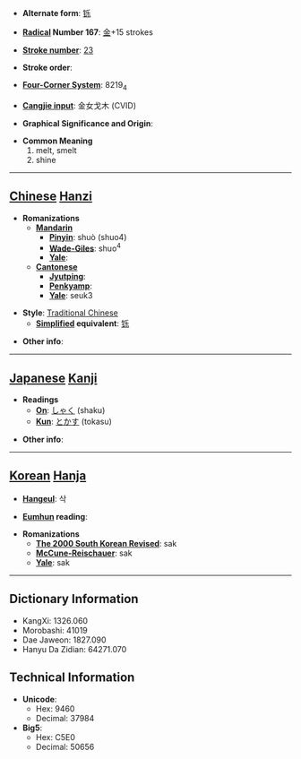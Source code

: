 * '''Alternate form''': [[铄]]

* '''[[Wiktionary:Chinese radical index| Radical]] Number 167''': [[Wiktionary:Chinese radical index 金|金]]+15 strokes

* '''[[Wiktionary:Chinese total strokes index|Stroke number]]''': [[Wiktionary:Chinese total strokes index 23|23]]

* '''Stroke order''': 

* '''[[Wiktionary:Chinese four corner index|Four-Corner System]]''': 8219<sub>4</sub>

* '''[[Wiktionary:Chinese Cangjie index|Cangjie input]]''': 金女戈木 (CVID)

* '''Graphical Significance and Origin''': 

* '''Common Meaning'''
*#melt, smelt
*# shine


----

== [[Chinese]] [[Hanzi]] ==

* '''Romanizations'''
** '''[[Mandarin]]'''
*** '''[[Pinyin]]''': shuò (shuo4)
*** '''[[Wade-Giles]]''': shuo<sup>4</sup>
*** '''[[Yale]]''': 
** '''[[Cantonese]]'''
*** '''[[Jyutping]]''':
*** '''[[Penkyamp]]''': 
*** '''[[Yale]]''': seuk3

* '''Style''': [[Traditional Chinese]] 
** '''[[Simplified Chinese|Simplified]] equivalent''': [[铄]]

* '''Other info''': 

----

== [[Japanese]] [[Kanji]] ==

* '''Readings'''
** '''[[On]]''': [[しゃく]] (shaku)
** '''[[Kun]]''': [[とかす]] (tokasu)

* '''Other info''':  

----

== [[Korean]] [[Hanja]] ==

* '''[[Hangeul]]''': 삭

* '''[[Eumhun]] reading''': 

* '''Romanizations'''
** '''[[The 2000 South Korean Revised Romanization|The 2000 South Korean Revised]]''': sak
** '''[[McCune-Reischauer]]''': sak
** '''[[Yale]]''': sak

----

== Dictionary Information ==

* KangXi: 1326.060
* Morobashi: 41019
* Dae Jaweon: 1827.090
* Hanyu Da Zidian: 64271.070

== Technical Information ==

* '''Unicode''':
** Hex: 9460
** Decimal: 37984
* '''Big5''':
** Hex: C5E0
** Decimal: 50656